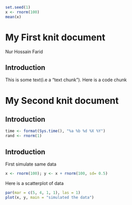```r
set.seed(1)
x <- rnorm(100)
mean(x)
```
# My First knit document
Nur Hossain Farid

## Introduction
This is some text(i.e a "text chunk"). Here is a code chunk

# My Second knit document

## Introduction
```r
time <- format(Sys.time(), "%a %b %d %X %Y")
rand <- rnorm(1)
```
## Introduction
First simulate same data
```r
x <- rnorm(100); y <- x + rnorm(100, sd= 0.5)
```
Here is a scatterplot of data
```r
par(mar = c(5, 4, 1, 1), las = 1)
plot(x, y, main = "simulated the data")
```